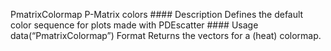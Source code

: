 PmatrixColormap P-Matrix colors
#### Description
Defines the default color sequence for plots made with PDEscatter
#### Usage
data("PmatrixColormap")
Format
Returns the vectors for a (heat) colormap.

